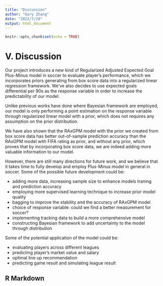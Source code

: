```yaml
---
title: "Discussion"
author: "Gary Zhang"
date: "2022/7/28"
output: html_document
---
```


```r
knitr::opts_chunk$set(echo = TRUE)
```

# **V. Discussion**

Our project introduces a new kind of Regularized Adjusted Expected Goal Plus-Minus model in soccer to evaluate player's performance, which we incorporates priors generating from box score data into a regularized linear regression framework. We've also decides to use expected goals differential per 90s as the response variable in order to increase the predictability of our model.

Unlike previous works have done where Bayesian framework are employed, our model is only performing a point estimation on the response variable through regularized linear model with a prior, which does not requires any assumption on the prior distribution.

We have also shown that the RAxGPM model with the prior we created from box score data has better out-of-sample prediction accuracy than the RAxGPM model with FIFA rating as prior, and without any prior, which proves that by incorporating box score data, we are indeed adding more valuable information to our model.  


However, there are still many directions for future work, and we believe that it takes time to fully develop and employ Plus-Minus model in general in soccer. Some of the possible future development could be:

  - adding more data, increasing sample size to enhance models traning and prediction accuracy
  - employing more supervised learning technique to increase prior model quality
  - bagging to improve the stability and the accuracy of RAxGPM model
  - choice of response variable: could we find a better measurement for soccer?
  - implementing tracking data to build a more comprehensive model
  - constructing Bayesian framework to add uncertainty to the model through distribution

Some of the potential application of the model could be:

  - evaluating players across different leagues
  - predicting player's market value and salary
  - optimal line up recommendation
  - predicting game result and simulating league result


## R Markdown

